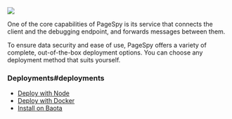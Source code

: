 
<img src={ApiImg} />

One of the core capabilities of PageSpy is its service that connects the client and the debugging endpoint, and forwards messages between them.

To ensure data security and ease of use, PageSpy offers a variety of complete, out-of-the-box deployment options. You can choose any deployment method that suits yourself.

### Deployments#deployments

- [Deploy with Node](./deploy-with-node)
- [Deploy with Docker](./deploy-with-docker)
- [Install on Baota](./deploy-with-bt)
